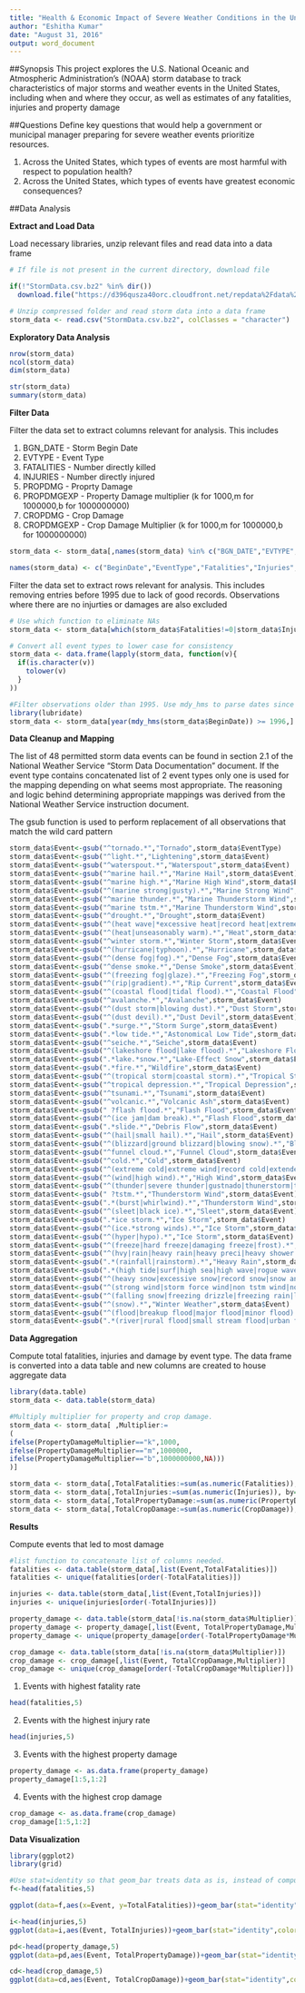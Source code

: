 ```yaml
---
title: "Health & Economic Impact of Severe Weather Conditions in the United States"
author: "Eshitha Kumar"
date: "August 31, 2016"
output: word_document
---
```


##Synopsis 
This project explores the U.S. National Oceanic and Atmospheric Administration's (NOAA) storm database to track characteristics of major storms and weather events in the United States, including when and where they occur, as well as estimates of any fatalities, injuries and property damage

##Questions
Define key questions that would help a government or municipal manager preparing for severe weather events prioritize resources.

1. Across the United States, which types of events are most harmful with respect to population health?
2. Across the United States, which types of events have greatest economic consequences?

##Data Analysis

__Extract and Load Data__

Load necessary libraries, unzip relevant files and read data into a data frame

```r
# If file is not present in the current directory, download file

if(!"StormData.csv.bz2" %in% dir())
  download.file("https://d396qusza40orc.cloudfront.net/repdata%2Fdata%2FStormData.csv.bz2", destfile = "StormData.csv.bz2")

# Unzip compressed folder and read storm data into a data frame
storm_data <- read.csv("StormData.csv.bz2", colClasses = "character") 

```

__Exploratory Data Analysis__

```r
nrow(storm_data)
ncol(storm_data)
dim(storm_data)
```

```r
str(storm_data)
summary(storm_data)
```

__Filter Data__

Filter the data set to extract columns relevant for analysis. This includes

1. BGN_DATE - Storm Begin Date
2. EVTYPE - Event Type 
3. FATALITIES - Number directly killed 
4. INJURIES -  Number directly injured
5. PROPDMG - Proprty Damage
6. PROPDMGEXP - Property Damage multiplier (k for 1000,m for 1000000,b for 1000000000)
7. CROPDMG - Crop Damage
8. CROPDMGEXP - Crop Damage Multiplier (k for 1000,m for 1000000,b for 1000000000)

```r
storm_data <- storm_data[,names(storm_data) %in% c("BGN_DATE","EVTYPE","FATALITIES","INJURIES","PROPDMG","PROPDMGEXP","CROPDMG","CROPDMGEXP")]

names(storm_data) <- c("BeginDate","EventType","Fatalities","Injuries","PropertyDamage","PropertyDamageMultiplier","CropDamage","CropDamageMultiplier")

```

Filter the data set to extract rows relevant for analysis. This includes removing entries before 1995 due to lack of good records. Observations where there are no injurties or damages are also excluded

```r
# Use which function to eliminate NAs
storm_data <- storm_data[which(storm_data$Fatalities!=0|storm_data$Injuries!=0|storm_data$PropertyDamage!=0|storm_data$CropDamage!=0),]

# Convert all event types to lower case for consistency
storm_data <- data.frame(lapply(storm_data, function(v){
  if(is.character(v)) 
    tolower(v)
  }
))

#Filter observations older than 1995. Use mdy_hms to parse dates since they have hours:minutes:seconds elements and transform dates in character format to POSIXct format. year function expects a POSIXlt or POSIXct format. Example date: 4/18/1950 0:00:00
library(lubridate)
storm_data <- storm_data[year(mdy_hms(storm_data$BeginDate)) >= 1996,]

```

__Data Cleanup and Mapping__

The list of 48 permitted storm data events can be found in section 2.1 of the National Weather Service "Storm Data Documentation" document. If the event type contains concatenated list of 2 event types only one is used for the mapping depending on what seems most appropriate. The reasoning and logic behind determining appropriate mappings was derived from the National Weather Service instruction document.

The gsub function is used to perform replacement of all observations that match the wild card pattern

```r
storm_data$Event<-gsub("^tornado.*","Tornado",storm_data$EventType)
storm_data$Event<-gsub("^light.*","Lightening",storm_data$Event)
storm_data$Event<-gsub("^waterspout.*","Waterspout",storm_data$Event)
storm_data$Event<-gsub("^marine hail.*","Marine Hail",storm_data$Event)
storm_data$Event<-gsub("^marine high.*","Marine High Wind",storm_data$Event)
storm_data$Event<-gsub("^(marine strong|gusty).*","Marine Strong Wind",storm_data$Event)
storm_data$Event<-gsub("^marine thunder.*","Marine Thunderstorm Wind",storm_data$Event)
storm_data$Event<-gsub("^marine tstm.*","Marine Thunderstorm Wind",storm_data$Event)
storm_data$Event<-gsub("^drought.*","Drought",storm_data$Event)
storm_data$Event<-gsub("^(heat wave|*excessive heat|record heat|extreme heat|record/excessive heat).*","Excessive Heat",storm_data$Event)
storm_data$Event<-gsub("^(heat|unseasonably warm).*","Heat",storm_data$Event)
storm_data$Event<-gsub("^winter storm.*","Winter Storm",storm_data$Event)
storm_data$Event<-gsub("^(hurricane|typhoon).*","Hurricane",storm_data$Event)
storm_data$Event<-gsub("^(dense fog|fog).*","Dense Fog",storm_data$Event)
storm_data$Event<-gsub("^dense smoke.*","Dense Smoke",storm_data$Event)
storm_data$Event<-gsub("^(freezing fog|glaze).*","Freezing Fog",storm_data$Event)
storm_data$Event<-gsub("^(rip|gradient).*","Rip Current",storm_data$Event)
storm_data$Event<-gsub("^(coastal flood|tidal flood).*","Coastal Flood",storm_data$Event)
storm_data$Event<-gsub("^avalanche.*","Avalanche",storm_data$Event)
storm_data$Event<-gsub("^(dust storm|blowing dust).*","Dust Storm",storm_data$Event)
storm_data$Event<-gsub("^(dust devil).*","Dust Devil",storm_data$Event)
storm_data$Event<-gsub(".*surge.*","Storm Surge",storm_data$Event)
storm_data$Event<-gsub(".*low tide.*","Astonomical Low Tide",storm_data$Event)
storm_data$Event<-gsub("^seiche.*","Seiche",storm_data$Event)
storm_data$Event<-gsub("^(lakeshore flood|lake flood).*","Lakeshore Flood",storm_data$Event)
storm_data$Event<-gsub(".*lake.*snow.*","Lake-Effect Snow",storm_data$Event)
storm_data$Event<-gsub(".*fire.*","Wildfire",storm_data$Event)
storm_data$Event<-gsub("^(tropical storm|coastal storm).*","Tropical Storm",storm_data$Event)
storm_data$Event<-gsub("^tropical depression.*","Tropical Depression",storm_data$Event)
storm_data$Event<-gsub("^tsunami.*","Tsunami",storm_data$Event)
storm_data$Event<-gsub("^volcanic.*","Volcanic Ash",storm_data$Event)
storm_data$Event<-gsub(" ?flash flood.*","Flash Flood",storm_data$Event)
storm_data$Event<-gsub("^(ice jam|dam break).*","Flash Flood",storm_data$Event)
storm_data$Event<-gsub(".*slide.*","Debris Flow",storm_data$Event)
storm_data$Event<-gsub("^(hail|small hail).*","Hail",storm_data$Event)
storm_data$Event<-gsub("^(blizzard|ground blizzard|blowing snow).*","Blizzard",storm_data$Event)
storm_data$Event<-gsub("^funnel cloud.*","Funnel Cloud",storm_data$Event)
storm_data$Event<-gsub("^cold.*","Cold",storm_data$Event)
storm_data$Event<-gsub("^(extreme cold|extreme wind|record cold|extended cold).*","Extreme Cold",storm_data$Event)
storm_data$Event<-gsub("^(wind|high wind).*","High Wind",storm_data$Event)
storm_data$Event<-gsub("^(thunder|severe thunder|gustnado|thunerstorm|thuderstorm|thundeer|tunderstorm).*","Thunderstorm Wind",storm_data$Event)
storm_data$Event<-gsub(" ?tstm.*","Thunderstorm Wind",storm_data$Event)
storm_data$Event<-gsub(".*(burst|whirlwind).*","Thunderstorm Wind",storm_data$Event)
storm_data$Event<-gsub("^(sleet|black ice).*","Sleet",storm_data$Event)
storm_data$Event<-gsub(".*ice storm.*","Ice Storm",storm_data$Event)
storm_data$Event<-gsub("^(ice.*strong winds).*","Ice Storm",storm_data$Event)
storm_data$Event<-gsub("^(hyper|hypo).*","Ice Storm",storm_data$Event)
storm_data$Event<-gsub("^(freeze|hard freeze|damaging freeze|frost).*","Freeze",storm_data$Event)
storm_data$Event<-gsub("^(hvy|rain|heavy rain|heavy preci|heavy shower|excessive wetness).*","Heavy Rain",storm_data$Event)
storm_data$Event<-gsub(".*(rainfall|rainstorm).*","Heavy Rain",storm_data$Event)
storm_data$Event<-gsub(".*(high tide|surf|high sea|high wave|rogue wave|rough sea|heavy sea|heavy swell|erosion).*","High Surf",storm_data$Event)
storm_data$Event<-gsub("^(heavy snow|excessive snow|record snow|snow and heavy snow|snow/heavy snow|snow accu|snow quall|snow/high winds).*","Heavy Snow",storm_data$Event)
storm_data$Event<-gsub("^(strong wind|storm force wind|non tstm wind|non-tstm wind|wind storm).*","Strong Wind",storm_data$Event)
storm_data$Event<-gsub("^(falling snow|freezing drizzle|freezing rain|light freezing rain|light snow|low temp|mixed preci|winter|wintry).*","Winter Weather",storm_data$Event)
storm_data$Event<-gsub("^(snow).*","Winter Weather",storm_data$Event)
storm_data$Event<-gsub("^(flood|breakup flood|major flood|minor flood).*","Flood",storm_data$Event)
storm_data$Event<-gsub(".*(river|rural flood|small stream flood|urban flood).*","Flood",storm_data$Event)

```

__Data Aggregation__

Compute total fatalities, injuries and damage by event type. The data frame is converted into a data table and new columns are created to house aggregate data

```r
library(data.table)
storm_data <- data.table(storm_data)

#Multiply multiplier for property and crop damage. 
storm_data <- storm_data[ ,Multiplier:=     
(
ifelse(PropertyDamageMultiplier=="k",1000,
ifelse(PropertyDamageMultiplier=="m",1000000,
ifelse(PropertyDamageMultiplier=="b",1000000000,NA)))
)]

storm_data <- storm_data[,TotalFatalities:=sum(as.numeric(Fatalities)),by=Event]
storm_data <- storm_data[,TotalInjuries:=sum(as.numeric(Injuries)), by=Event]
storm_data <- storm_data[,TotalPropertyDamage:=sum(as.numeric(PropertyDamage)), by=Event]
storm_data <- storm_data[,TotalCropDamage:=sum(as.numeric(CropDamage)), by=Event]

```

__Results__

Compute events that led to most damage

```r
#list function to concatenate list of columns needed.
fatalities <- data.table(storm_data[,list(Event,TotalFatalities)])
fatalities <- unique(fatalities[order(-TotalFatalities)])

injuries <- data.table(storm_data[,list(Event,TotalInjuries)])
injuries <- unique(injuries[order(-TotalInjuries)])

property_damage <- data.table(storm_data[!is.na(storm_data$Multiplier)])
property_damage <- property_damage[,list(Event, TotalPropertyDamage,Multiplier)] 
property_damage <- unique(property_damage[order(-TotalPropertyDamage*Multiplier)])

crop_damage <- data.table(storm_data[!is.na(storm_data$Multiplier)])
crop_damage <- crop_damage[,list(Event, TotalCropDamage,Multiplier)] 
crop_damage <- unique(crop_damage[order(-TotalCropDamage*Multiplier)])

```

1. Events with highest fatality rate
```r
head(fatalities,5)
```

2. Events with the highest injury rate
```r
head(injuries,5)
```

3. Events with the highest property damage
```r
property_damage <- as.data.frame(property_damage)
property_damage[1:5,1:2]
```

4. Events with the highest crop damage
```r
crop_damage <- as.data.frame(crop_damage)
crop_damage[1:5,1:2]
```

__Data Visualization__

```r
library(ggplot2)
library(grid)

#Use stat=identity so that geom_bar treats data as is, instead of computing counts for bins
f<-head(fatalities,5)

ggplot(data=f,aes(x=Event, y=TotalFatalities))+geom_bar(stat="identity",color="firebrick",width=0.75)+coord_flip()+xlab("Event")+ylab("Number of Deaths")+ggtitle("Events with Highest Death Rate")+theme(plot.margin = unit(c(2, 2, 2, 2), "cm"))

i<-head(injuries,5)
ggplot(data=i,aes(Event, TotalInjuries))+geom_bar(stat="identity",color="firebrick",width=0.75)+coord_flip()+xlab("Event")+ylab("Number of Injuries")+ggtitle("Events with Highest Injury Rate")+theme(plot.margin = unit(c(2, 2, 2, 2), "cm"))

pd<-head(property_damage,5)
ggplot(data=pd,aes(Event, TotalPropertyDamage))+geom_bar(stat="identity",color="firebrick",width=0.75)+coord_flip()+xlab("Event")+ylab("Property Damage in Billion Dollars")+ggtitle("Events with Highest Property Damage")+theme(plot.margin = unit(c(2, 2, 2, 2), "cm"))

cd<-head(crop_damage,5)
ggplot(data=cd,aes(Event, TotalCropDamage))+geom_bar(stat="identity",color="firebrick",width=0.75)+coord_flip()+xlab("Event")+ylab("Crop Damage in Billion Dollars")+ggtitle("Events with Highest Crop Damage")+theme(plot.margin = unit(c(2, 2, 2, 2), "cm"))

```
